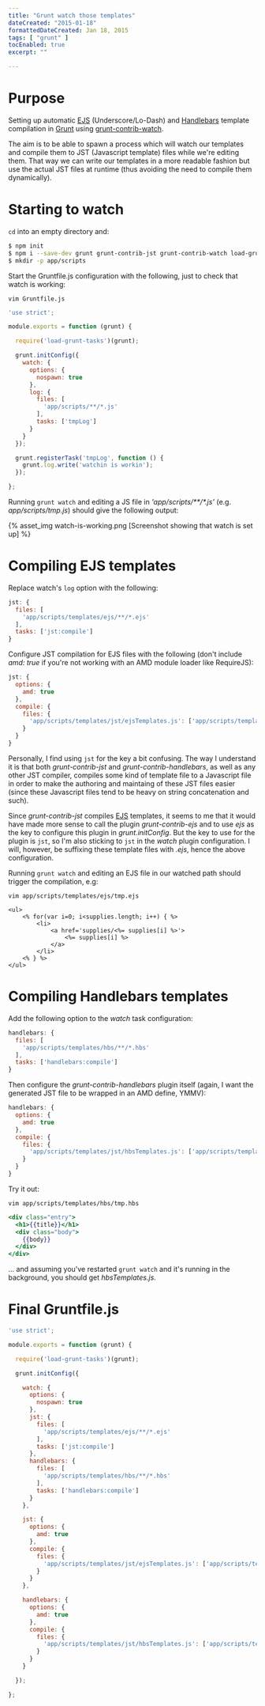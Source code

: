 ```yaml
---
title: "Grunt watch those templates"
dateCreated: "2015-01-18"
formattedDateCreated: Jan 18, 2015
tags: [ "grunt" ]
tocEnabled: true
excerpt: ""

---
```


# Purpose

Setting up automatic [EJS](http://www.embeddedjs.com/ "Embedded JS") (Underscore/Lo-Dash) and [Handlebars](http://handlebarsjs.com/ "Handlebars") template compilation in [Grunt](http://gruntjs.com/ "Grunt") using [grunt-contrib-watch](https://github.com/gruntjs/grunt-contrib-watch "grunt-contrib-watch").

The aim is to be able to spawn a process which will watch our templates and compile them to JST (Javascript template) files while we're editing them. That way we can write our templates in a more readable fashion but use the actual JST files at runtime (thus avoiding the need to compile them dynamically).

# Starting to watch

`cd` into an empty directory and:

``` bash
$ npm init
$ npm i --save-dev grunt grunt-contrib-jst grunt-contrib-watch load-grunt-tasks grunt-contrib-handlebars
$ mkdir -p app/scripts
```

Start the Gruntfile.js configuration with the following, just to check that watch is working:

`vim Gruntfile.js`

```javascript
'use strict';

module.exports = function (grunt) {

  require('load-grunt-tasks')(grunt);

  grunt.initConfig({
    watch: {
      options: {
        nospawn: true
      },
      log: {
        files: [
          'app/scripts/**/*.js'
        ],
        tasks: ['tmpLog']
      }
    }
  });

  grunt.registerTask('tmpLog', function () {
    grunt.log.write('watchin is workin');
  });

};
```

Running `grunt watch` and editing a JS file in _'app/scripts/\*\*/\*.js'_ (e.g. _app/scripts/tmp.js_) should give the following output:

{% asset_img watch-is-working.png [Screenshot showing that watch is set up] %}

# Compiling EJS templates

Replace watch's `log` option with the following:

```javascript
jst: {
  files: [
    'app/scripts/templates/ejs/**/*.ejs'
  ],
  tasks: ['jst:compile']
}
```

Configure JST compilation for EJS files with the following (don't include *amd: true* if you're not working with an AMD module loader like RequireJS):

```javascript
jst: {
  options: {
    amd: true
  },
  compile: {
    files: {
      'app/scripts/templates/jst/ejsTemplates.js': ['app/scripts/templates/ejs/**/*.ejs']
    }
  }
}
```

Personally, I find using `jst` for the key a bit confusing. The way I understand it is that both *grunt-contrib-jst* and *grunt-contrib-handlebars*, as well as any other JST compiler, compiles some kind of template file to a Javascript file in order to make the authoring and maintaing of these JST files easier (since these Javascript files tend to be heavy on string concatenation and such).

Since *grunt-contrib-jst* compiles [EJS](http://www.embeddedjs.com/ "Embedded JS") templates, it seems to me that it would have made more sense to call the plugin *grunt-contrib-ejs* and to use *ejs* as the key to configure this plugin in *grunt.initConfig*. But the key to use for the plugin is `jst`, so I'm also sticking to `jst` in the *watch* plugin configuration. I will, however, be suffixing these template files with *.ejs*, hence the above configuration.

Running `grunt watch` and editing an EJS file in our watched path should trigger the compilation, e.g:

`vim app/scripts/templates/ejs/tmp.ejs`

```ejs
<ul>
    <% for(var i=0; i<supplies.length; i++) { %>
        <li>
            <a href='supplies/<%= supplies[i] %>'>
                <%= supplies[i] %>
            </a>
        </li>
    <% } %>
</ul>
```

# Compiling Handlebars templates

Add the following option to the *watch* task configuration:

```javascript
handlebars: {
  files: [
    'app/scripts/templates/hbs/**/*.hbs'
  ],
  tasks: ['handlebars:compile']
}
```

Then configure the *grunt-contrib-handlebars* plugin itself (again, I want the generated JST file to be wrapped in an AMD define, YMMV):

```javascript
handlebars: {
  options: {
    amd: true
  },
  compile: {
    files: {
      'app/scripts/templates/jst/hbsTemplates.js': ['app/scripts/templates/hbs/**/*.hbs']
    }
  }
}
```

Try it out:

`vim app/scripts/templates/hbs/tmp.hbs`

```handlebars
<div class="entry">
  <h1>{{title}}</h1>
  <div class="body">
    {{body}}
  </div>
</div>
```

... and assuming you've restarted `grunt watch` and it's running in the background, you should get *hbsTemplates.js*.

# Final Gruntfile.js

```javascript
'use strict';

module.exports = function (grunt) {

  require('load-grunt-tasks')(grunt);

  grunt.initConfig({

    watch: {
      options: {
        nospawn: true
      },
      jst: {
        files: [
          'app/scripts/templates/ejs/**/*.ejs'
        ],
        tasks: ['jst:compile']
      },
      handlebars: {
        files: [
          'app/scripts/templates/hbs/**/*.hbs'
        ],
        tasks: ['handlebars:compile']
      }
    },

    jst: {
      options: {
        amd: true
      },
      compile: {
        files: {
          'app/scripts/templates/jst/ejsTemplates.js': ['app/scripts/templates/ejs/**/*.ejs']
        }
      }
    },

    handlebars: {
      options: {
        amd: true
      },
      compile: {
        files: {
          'app/scripts/templates/jst/hbsTemplates.js': ['app/scripts/templates/hbs/**/*.hbs']
        }
      }
    }

  });

};
```
